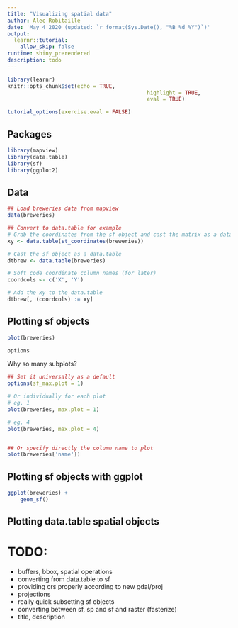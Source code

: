 ```yaml
---
title: "Visualizing spatial data"
author: Alec Robitaille
date: 'May 4 2020 (updated: `r format(Sys.Date(), "%B %d %Y")`)'
output:
  learnr::tutorial:
    allow_skip: false
runtime: shiny_prerendered
description: todo
---
```


```r
library(learnr)
knitr::opts_chunk$set(echo = TRUE,
											highlight = TRUE,
											eval = TRUE)

tutorial_options(exercise.eval = FALSE)
```


## Packages

```r
library(mapview)
library(data.table)
library(sf)
library(ggplot2)
```

## Data
```r
## Load breweries data from mapview
data(breweries)

## Convert to data.table for example
# Grab the coordinates from the sf object and cast the matrix as a data.table
xy <- data.table(st_coordinates(breweries))

# Cast the sf object as a data.table
dtbrew <- data.table(breweries)

# Soft code coordinate column names (for later)
coordcols <- c('X', 'Y')

# Add the xy to the data.table
dtbrew[, (coordcols) := xy]
```


## Plotting sf objects

```r
plot(breweries)

options
```


Why so many subplots?

```r
## Set it universally as a default
options(sf_max.plot = 1)

# Or individually for each plot
# eg. 1
plot(breweries, max.plot = 1)

# eg. 4
plot(breweries, max.plot = 4)


## Or specify directly the column name to plot
plot(breweries['name'])
```


## Plotting sf objects with ggplot
```r
ggplot(breweries) + 
	geom_sf()

```


## Plotting data.table spatial objects




# TODO:


* buffers, bbox, spatial operations
* converting from data.table to sf
+ providing crs properly according to new gdal/proj
* projections
* really quick subsetting sf objects
* converting between sf, sp and sf and raster (fasterize)
* title, description
